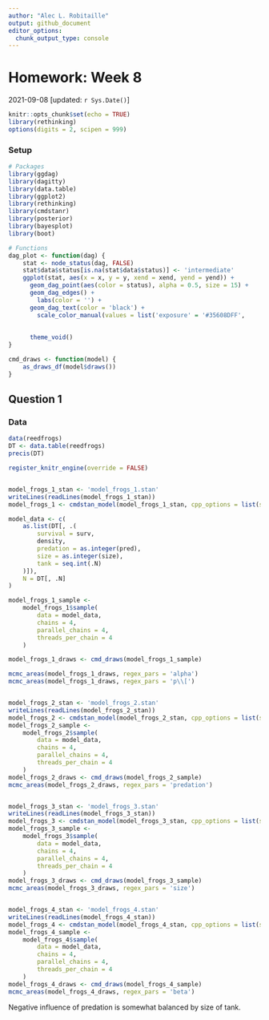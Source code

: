 ```yaml
---
author: "Alec L. Robitaille"
output: github_document
editor_options: 
  chunk_output_type: console
---
```


# Homework: Week 8
2021-09-08 [updated: `r Sys.Date()`]

```r
knitr::opts_chunk$set(echo = TRUE)
library(rethinking)
options(digits = 2, scipen = 999)
```

### Setup

```r
# Packages
library(ggdag)
library(dagitty)
library(data.table)
library(ggplot2)
library(rethinking)
library(cmdstanr)
library(posterior)
library(bayesplot)
library(boot)

# Functions
dag_plot <- function(dag) {
	stat <- node_status(dag, FALSE)
	stat$data$status[is.na(stat$data$status)] <- 'intermediate'
	ggplot(stat, aes(x = x, y = y, xend = xend, yend = yend)) +
	  geom_dag_point(aes(color = status), alpha = 0.5, size = 15) +
	  geom_dag_edges() +
		labs(color = '') + 
	  geom_dag_text(color = 'black') +
		scale_color_manual(values = list('exposure' = '#35608DFF',
																		 'outcome' = '#22A884FF',
																		 'intermediate' = 'grey50')) + 
	  theme_void()
}

cmd_draws <- function(model) {
	as_draws_df(model$draws())
}
```


## Question 1


### Data
```r
data(reedfrogs)
DT <- data.table(reedfrogs)
precis(DT)
```


```r
register_knitr_engine(override = FALSE)
```

```cmdstan
```

```r
model_frogs_1_stan <- 'model_frogs_1.stan'
writeLines(readLines(model_frogs_1_stan))
model_frogs_1 <- cmdstan_model(model_frogs_1_stan, cpp_options = list(stan_threads = TRUE))

model_data <- c(
	as.list(DT[, .(
		survival = surv,
		density,
		predation = as.integer(pred),
		size = as.integer(size),
		tank = seq.int(.N)
	)]), 
	N = DT[, .N]
)

model_frogs_1_sample <-
	model_frogs_1$sample(
		data = model_data,
		chains = 4,
		parallel_chains = 4,
		threads_per_chain = 4
	)

model_frogs_1_draws <- cmd_draws(model_frogs_1_sample)

mcmc_areas(model_frogs_1_draws, regex_pars = 'alpha')
mcmc_areas(model_frogs_1_draws, regex_pars = 'p\\[')
```


```cmdstan
```

```r
model_frogs_2_stan <- 'model_frogs_2.stan'
writeLines(readLines(model_frogs_2_stan))
model_frogs_2 <- cmdstan_model(model_frogs_2_stan, cpp_options = list(stan_threads = TRUE))
model_frogs_2_sample <-
	model_frogs_2$sample(
		data = model_data,
		chains = 4,
		parallel_chains = 4,
		threads_per_chain = 4
	)
model_frogs_2_draws <- cmd_draws(model_frogs_2_sample)
mcmc_areas(model_frogs_2_draws, regex_pars = 'predation')
```

```cmdstan
```

```r
model_frogs_3_stan <- 'model_frogs_3.stan'
writeLines(readLines(model_frogs_3_stan))
model_frogs_3 <- cmdstan_model(model_frogs_3_stan, cpp_options = list(stan_threads = TRUE))
model_frogs_3_sample <-
	model_frogs_3$sample(
		data = model_data,
		chains = 4,
		parallel_chains = 4,
		threads_per_chain = 4
	)
model_frogs_3_draws <- cmd_draws(model_frogs_3_sample)
mcmc_areas(model_frogs_3_draws, regex_pars = 'size')
```

```cmdstan
```

```r
model_frogs_4_stan <- 'model_frogs_4.stan'
writeLines(readLines(model_frogs_4_stan))
model_frogs_4 <- cmdstan_model(model_frogs_4_stan, cpp_options = list(stan_threads = TRUE))
model_frogs_4_sample <-
	model_frogs_4$sample(
		data = model_data,
		chains = 4,
		parallel_chains = 4,
		threads_per_chain = 4
	)
model_frogs_4_draws <- cmd_draws(model_frogs_4_sample)
mcmc_areas(model_frogs_4_draws, regex_pars = 'beta')
```

Negative influence of predation is somewhat balanced by size of tank. 
